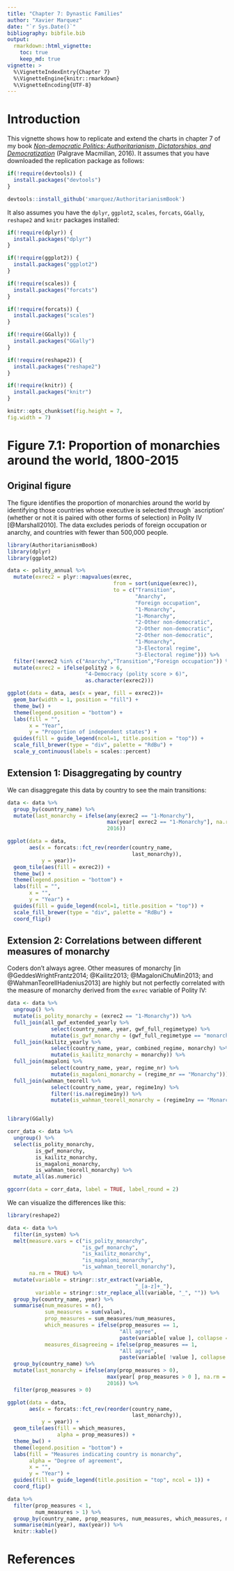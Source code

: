 ```yaml
---
title: "Chapter 7: Dynastic Families"
author: "Xavier Marquez"
date: "`r Sys.Date()`"
bibliography: bibfile.bib
output: 
  rmarkdown::html_vignette:
    toc: true
    keep_md: true
vignette: >
  %\VignetteIndexEntry{Chapter 7}
  %\VignetteEngine{knitr::rmarkdown}
  %\VignetteEncoding{UTF-8}
---
```

  
# Introduction
  
This vignette shows how to replicate and extend the charts in chapter 7 of my book [*Non-democratic Politics: Authoritarianism, Dictatorships, and Democratization*](https://he.palgrave.com/page/detail/non-democratic-politics-xavier-marquez/?sf1=barcode&st1=9781137486301) (Palgrave Macmillan, 2016). It assumes that you have downloaded the replication package as follows:
  
```r
if(!require(devtools)) {
  install.packages("devtools")
}

devtools::install_github('xmarquez/AuthoritarianismBook')

```

It also assumes you have the `dplyr`, `ggplot2`, `scales`, `forcats`, `GGally`, `reshape2` and `knitr` packages installed:

```r
if(!require(dplyr)) {
  install.packages("dplyr")
}

if(!require(ggplot2)) {
  install.packages("ggplot2")
}

if(!require(scales)) {
  install.packages("forcats")
}

if(!require(forcats)) {
  install.packages("scales")
}

if(!require(GGally)) {
  install.packages("GGally")
}

if(!require(reshape2)) {
  install.packages("reshape2")
}

if(!require(knitr)) {
  install.packages("knitr")
}
```

```r
knitr::opts_chunk$set(fig.height = 7, 
fig.width = 7)
```

# Figure 7.1: Proportion of monarchies around the world, 1800-2015

## Original figure

The figure identifies the proportion of monarchies around the world by identifying those countries whose executive is selected through `ascription' (whether or not it is paired with other forms of selection) in Polity IV [@Marshall2010]. The data excludes periods of foreign occupation or anarchy, and countries with fewer than 500,000 people.

```r

library(AuthoritarianismBook)
library(dplyr)
library(ggplot2)

data <- polity_annual %>%
  mutate(exrec2 = plyr::mapvalues(exrec, 
                                  from = sort(unique(exrec)), 
                                  to = c("Transition",
                                         "Anarchy",
                                         "Foreign occupation",
                                         "1-Monarchy", 
                                         "1-Monarchy", 
                                         "2-Other non-democratic",
                                         "2-Other non-democratic", 
                                         "2-Other non-democratic", 
                                         "1-Monarchy", 
                                         "3-Electoral regime", 
                                         "3-Electoral regime"))) %>%
  filter(!exrec2 %in% c("Anarchy","Transition","Foreign occupation")) %>%
  mutate(exrec2 = ifelse(polity2 > 6,
                         "4-Democracy (polity score > 6)", 
                         as.character(exrec2)))

ggplot(data = data, aes(x = year, fill = exrec2))+
  geom_bar(width = 1, position = "fill") +
  theme_bw() + 
  theme(legend.position = "bottom") + 
  labs(fill = "", 
       x = "Year", 
       y = "Proportion of independent states") +
  guides(fill = guide_legend(ncol=1, title.position = "top")) + 
  scale_fill_brewer(type = "div", palette = "RdBu") +
  scale_y_continuous(labels = scales::percent)

```

## Extension 1: Disaggregating by country

We can disaggregate this data by country to see the main transitions:

```r
data <- data %>%
  group_by(country_name) %>%
  mutate(last_monarchy = ifelse(any(exrec2 == "1-Monarchy"),
                                max(year[ exrec2 == "1-Monarchy"], na.rm = TRUE),
                                2016))

ggplot(data = data, 
       aes(x = forcats::fct_rev(reorder(country_name,
                                        last_monarchy)), 
           y = year))+
  geom_tile(aes(fill = exrec2)) +
  theme_bw() + 
  theme(legend.position = "bottom") + 
  labs(fill = "", 
       x = "", 
       y = "Year") +
  guides(fill = guide_legend(ncol=1, title.position = "top")) + 
  scale_fill_brewer(type = "div", palette = "RdBu") +
  coord_flip()

```

## Extension 2: Correlations between different measures of monarchy

Coders don't always agree. Other measures of monarchy [in @GeddesWrightFrantz2014; @Kailitz2013; @MagaloniChuMin2013; and @WahmanTeorellHadenius2013] are highly but not perfectly correlated with the measure of monarchy derived from the `exrec` variable of Polity IV:

```r

data <- data %>%
  ungroup() %>%
  mutate(is_polity_monarchy = (exrec2 == "1-Monarchy")) %>%
  full_join(all_gwf_extended_yearly %>%
              select(country_name, year, gwf_full_regimetype) %>%
              mutate(is_gwf_monarchy = (gwf_full_regimetype == "monarchy"))) %>%
  full_join(kailitz_yearly %>%
              select(country_name, year, combined_regime, monarchy) %>%
              mutate(is_kailitz_monarchy = monarchy)) %>%
  full_join(magaloni %>%
              select(country_name, year, regime_nr) %>%
              mutate(is_magaloni_monarchy = (regime_nr == "Monarchy"))) %>%
  full_join(wahman_teorell %>%
              select(country_name, year, regime1ny) %>%
              filter(!is.na(regime1ny)) %>%
              mutate(is_wahman_teorell_monarchy = (regime1ny == "Monarchy"))) 


library(GGally)

corr_data <- data %>% 
  ungroup() %>%
  select(is_polity_monarchy, 
         is_gwf_monarchy, 
         is_kailitz_monarchy, 
         is_magaloni_monarchy,
         is_wahman_teorell_monarchy) %>%
  mutate_all(as.numeric)

ggcorr(data = corr_data, label = TRUE, label_round = 2)

```

We can visualize the differences like this:

```r

library(reshape2)

data <- data %>%
  filter(in_system) %>%
  melt(measure.vars = c("is_polity_monarchy",
                        "is_gwf_monarchy",
                        "is_kailitz_monarchy",
                        "is_magaloni_monarchy",
                        "is_wahman_teorell_monarchy"), 
       na.rm = TRUE) %>%
  mutate(variable = stringr::str_extract(variable,
                                         "_[a-z]+_"),
         variable = stringr::str_replace_all(variable, "_", "")) %>%
  group_by(country_name, year) %>%
  summarise(num_measures = n(),
            sum_measures = sum(value),
            prop_measures = sum_measures/num_measures,
            which_measures = ifelse(prop_measures == 1,
                                    "All agree",
                                    paste(variable[ value ], collapse = ", ")),
            measures_disagreeing = ifelse(prop_measures == 1,
                                    "All agree",
                                    paste(variable[ !value ], collapse = ", "))) %>%
  group_by(country_name) %>%
  mutate(last_monarchy = ifelse(any(prop_measures > 0),
                                max(year[ prop_measures > 0 ], na.rm = TRUE),
                                2016)) %>%
  filter(prop_measures > 0)

ggplot(data = data,
       aes(x = forcats::fct_rev(reorder(country_name,
                                        last_monarchy)),
           y = year)) +
  geom_tile(aes(fill = which_measures,
                alpha = prop_measures)) +
  theme_bw() +
  theme(legend.position = "bottom") +
  labs(fill = "Measures indicating country is monarchy",
       alpha = "Degree of agreement",
       x = "",
       y = "Year") +
  guides(fill = guide_legend(title.position = "top", ncol = 1)) +
  coord_flip()

data %>% 
  filter(prop_measures < 1,
         num_measures > 1) %>%
  group_by(country_name, prop_measures, num_measures, which_measures, measures_disagreeing) %>%
  summarise(min(year), max(year)) %>%
  knitr::kable()

```

# References
